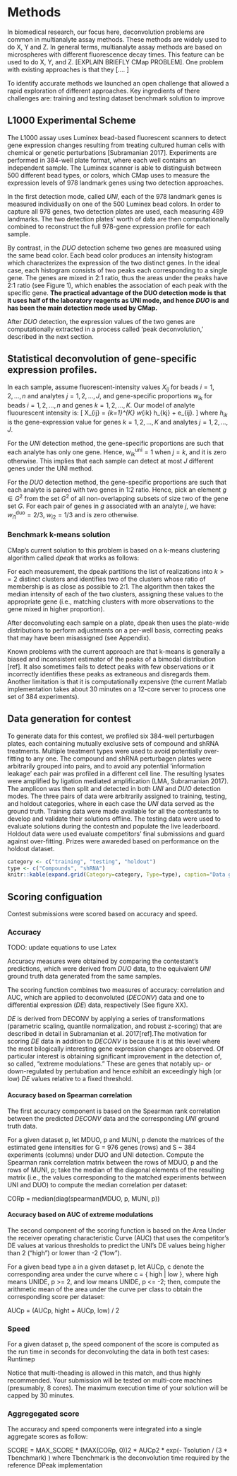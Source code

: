 Methods
========

In biomedical research, our focus here, deconvolution problems are common in multianalyte assay methods. These methods are widely used to do X, Y and Z. In general terms, multianalyte assay methods are based on microspheres with different fluorescence decay times. This feature can be used to do X, Y, and Z. [EXPLAIN BRIEFLY CMap PROBLEM].
One problem with existing approaches is that they […. ]

To identify accurate methods we launched an open challenge that allowed a rapid exploration of different approaches. Key ingredients of there challenges are:
training and testing dataset
benchmark solution to improve

## L1000 Experimental Scheme

The L1000 assay uses Luminex bead-based fluorescent scanners to detect gene expression changes resulting from treating cultured human cells with chemical or genetic perturbations [Subramanian 2017]. Experiments are performed in 384-well plate format, where each well contains an independent sample. The Luminex scanner is able to distinguish between 500 different bead types, or colors, which CMap uses to measure the expression levels of 978 landmark genes using two detection approaches.

In the first detection mode, called $UNI$, each of the 978 landmark genes is measured individually on one of the 500 Luminex bead colors. In order to capture all 978 genes, two detection plates are used, each measuring 489 landmarks. The two detection plates’ worth of data are then computationally combined to reconstruct the full 978-gene expression profile for each sample.

By contrast, in the $DUO$ detection scheme two genes are measured using the same bead color. Each bead color produces an intensity histogram which characterizes the expression of the two distinct genes. In the ideal case, each histogram consists of two peaks each corresponding to a single gene. The genes are mixed in 2:1 ratio, thus the areas under the peaks have 2:1 ratio (see Figure 1), which enables the association of each peak with the specific gene. **The practical advantage of the DUO detection mode is that it uses half of the laboratory reagents as UNI mode, and hence $DUO$ is and has been the main detection mode used by CMap.**

After $DUO$ detection, the expression values of the two genes are computationally extracted in a process called 'peak deconvolution,' described in the next section. 

<!-- alt. wording
In a single experiment, CMap makes 488 measurements, each made by a different colored bead. Each measurement produces an intensity histogram (a list of integers), which characterizes the expression of two distinct genes in the given sample (for a total of 488 x 2 = 976 genes). The genes are mixed in 2:1 ratio. Thus, the areas under the peaks have 2:1 ratio, which enables association of each peak with a specific gene. In the ideal case, each histogram consists of two peaks (see Figure 1), each corresponding to a single gene. 
-->

<!-- alt. wording
Although the scanner is designed to detect only 500 different bead types, CMap uses it to measure ~1,000 landmark genes (978 genes to be exact). Of the 500 available types, 12 are used to measure controls. The remaining 488 colors are each used to measure two genes. The 976 landmark genes (excluding two genes that are measured independently) are grouped into pairs and coupled to beads of the same color. Genes coupled to the same bead color are combined in a ratio of 2:1 prior to use. So, the detected signal intensity for each bead color provides a composite measure of the abundance of the transcripts of the two genes.
-->

## Statistical deconvolution of gene-specific expression profiles.

In each sample, assume fluorescent-intensity values $X_{ij}$ for beads $i=1,2,\dots, n$ and analytes $j=1,2,\dots, J$, and gene-specific proportions $w_{ik}$ for beads $i=1,2,\dots, n$ and genes $k=1,2,\dots, K$. Our model of analyte fluourescent intensity is:
\[
  X_{ij} = \sum_{k=1}^{K} w_{ik} h_{kj} + e_{ij}. 
\]
where $h_{ik}$ is the gene-expression value for genes $k=1,2,\dots, K$ and analytes $j=1,2,\dots, J$. 

For the $UNI$ detection method, the gene-specific proportions are such that each analyte has only one gene. Hence, $w^{\text{uni}}_{ik} = 1$ when $j = k$, and it is zero otherwise. This implies that each sample can detect at most $J$ different genes under the UNI method. 

For the $DUO$ detection method, the gene-specific proportions are such that each analyte is paired with two genes in 1:2 ratio. Hence, pick an element $g\in G^2$ from the set $G^2$ of all non-overlapping subsets of size two of the gene set $G$. For each pair of genes in $g$ associated with an analyte $j$, we have: $w^{\text{duo}}_{i1} = 2/3$, $w_{i2}=1/3$ and is zero otherwise. 

<!-- from problem statement
Each measurement produces an intensity histogram (a list of integers), which characterizes expression of two distinct genes in the sample (for a total of 488 x 2 = 976 genes). In the ideal case, each histogram consists of two peaks (see Figure 1), each corresponding to a single gene. The genes are mixed in 2:1 ratio, thus the areas under the peaks have 2:1 ratio, which allows us to associate each peak with the specific gene. The median position of each peak corresponds to the gene's expression level, and that's what you need to determine in this challenge.
-->

### Benchmark k-means solution

CMap's current solution to this problem is based on a k-means clustering algorithm called $dpeak$ that works as follows:

For each measurement, the dpeak partitions the list of realizations into $k>=2$ distinct clusters and identifies two of the clusters whose ratio of membership is as close as possible to 2:1. The algorithm then takes the median intensity of each of the two clusters, assigning these values to the appropriate gene (i.e., matching clusters with more observations to the gene mixed in higher proportion).

After deconvoluting each sample on a plate, dpeak then uses the plate-wide distributions to perform adjustments on a per-well basis, correcting peaks that may have been misassigned (see Appendix).

Known problems with the current approach are that k-means is generally a biased and inconsistent estimator of the peaks of a bimodal distribution [ref]. It also sometimes fails to detect peaks with few observations or it incorrectly identifies these peaks as extraneous and disregards them. Another limitation is that it is computationally expensive (the current Matlab implementation takes about 30 minutes on a 12-core server to process one set of 384 experiments).


## Data generation for contest

To generate data for this contest, we profiled six 384-well perturbagen plates, each containing mutually exclusive sets of compound and shRNA treatments. Multiple treatment types were used to avoid potentially over-fitting to any one. The compound and shRNA perturbagen plates were arbitrarily grouped into pairs, and to avoid any potential 'information leakage' each pair was profiled in a different cell line. The resulting lysates were amplified by ligation mediated amplification (LMA, Subramanian 2017). The amplicon was then split and detected in both $UNI$ and $DUO$ detection modes. The three pairs of data were arbitrarily assigned to training, testing, and holdout categories, where in each case the $UNI$ data served as the ground truth. Training data were made available for all the contestants to develop and validate their solutions offline. The testing data were used to evaluate solutions during the contestn and populate the live leaderboard. Holdout data were used evaluate competitors' final submissions and guard against over-fitting. Prizes were awareded based on performance on the holdout dataset.

 

```r
category <- c("training", "testing", "holdout")
type <- c("Compounds", "shRNA")
knitr::kable(expand.grid(Category=category, Type=type), caption="Data generated")
```

## Scoring configuation

Contest submissions were scored based on accuracy and speed.

### Accuracy

\color{red}
TODO: update equations to use Latex
\color{black}

Accuracy measures were obtained by comparing the contestant's predictions, which were derived from $DUO$ data, to the equivalent $UNI$ ground truth data generated from the same samples.

The scoring function combines two measures of accuracy: correlation and AUC, which are applied to deconvoluted ($DECONV$) data and one to differential expression ($DE$) data, respectively (See figure XX).

$DE$ is derived from DECONV by applying a series of transformations (parametric scaling, quantile normalization, and robust z-scoring) that are described in detail in Subramanian et al. 2017[ref].The motivation for scoring $DE$ data in addition to $DECONV$ is because it is at this level where the most bilogically interesting gene expression changes are observed. Of particular interest is obtaining significant improvement in the detection of, so called, "extreme modulations." These are genes that notably up- or down-regulated by pertubation and hence exhibit an exceedingly high (or low) $DE$ values relative to a fixed threshold. 

#### Accuracy based on Spearman correlation

The first accuracy component is based on the Spearman rank correlation between the predicted $DECONV$ data and the corresponding $UNI$ ground truth data.

For a given dataset p, let MDUO, p and MUNI, p denote the matrices of the estimated gene intensities for G = 976 genes (rows) and S ~ 384 experiments (columns) under DUO and UNI detection.  Compute the Spearman rank correlation matrix between the rows of MDUO, p and the rows of MUNI, p; take the median of the diagonal elements of the resulting matrix (i.e., the values corresponding to the matched experiments between UNI and DUO) to compute the median correlation per dataset:

CORp = median(diag(spearman(MDUO, p, MUNI, p))

#### Accuracy based on AUC of extreme modulations

The second component of the scoring function is based on the Area Under the receiver operating characteristic Curve (AUC) that uses the competitor's DE values at various thresholds to predict the UNI's DE values being higher than 2 ("high") or lower than -2 ("low").
 
For a given bead type a in a given dataset p, let AUCp, c denote the corresponding area under the curve where c = { high | low }, where high means UNIDE, p >= 2, and low means UNIDE, p <= -2; then, compute the arithmetic mean of the area under the curve per class to obtain the corresponding score per dataset:

AUCp = (AUCp, hight + AUCp, low) / 2

### Speed

For a given dataset p, the speed component of the score is computed as the run time in seconds for deconvoluting the data in both test cases: Runtimep

Notice that multi-theading is allowed in this match, and thus highly recommended. Your submission will be tested on multi-core machines (presumably, 8 cores). The maximum execution time of your solution will be capped by 30 minutes.

### Aggregegated score

The accuracy and speed components were integrated into a single aggregate scores as follow:

SCORE = MAX_SCORE * (MAX(CORp, 0))2 * AUCp2 * exp(- Tsolution / (3 * Tbenchmark) )
where Tbenchmark is the deconvolution time required by the reference DPeak implementation






